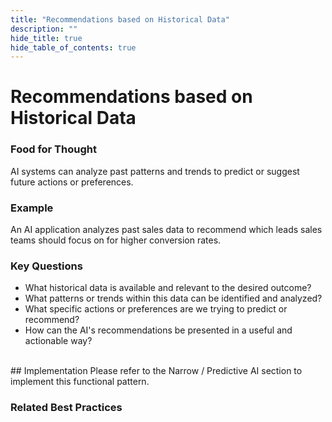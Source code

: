 ```yaml
---
title: "Recommendations based on Historical Data"
description: ""
hide_title: true
hide_table_of_contents: true
---
```



<PageViewTracker featureName="AI_CAPABILITY_RECOMMENDATIONS_HISTORICAL_DATA" />

<div className="hero-header">
  <h1>Recommendations based on Historical Data</h1>
</div>

### Food for Thought

AI systems can analyze past patterns and trends to predict or suggest future actions or preferences.

### Example

An AI application analyzes past sales data to recommend which leads sales teams should focus on for higher conversion rates.

### Key Questions

- What historical data is available and relevant to the desired outcome?
- What patterns or trends within this data can be identified and analyzed?
- What specific actions or preferences are we trying to predict or recommend?
- How can the AI's recommendations be presented in a useful and actionable way?

<br />

<div className="section-with-background blue">
  ## Implementation
  Please refer to the Narrow / Predictive AI section to implement this functional pattern.

### Related Best Practices

<ul className="button-grid">
 <IconLinkButton href="/docs/technical-view/narrow-ai/" text="Narrow AI" />
</ul>

</div>
